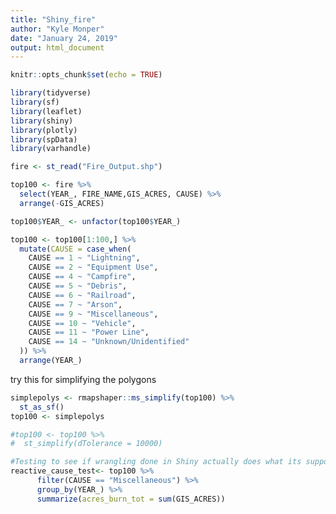---
title: "Shiny_fire"
author: "Kyle Monper"
date: "January 24, 2019"
output: html_document
---

```{r setup, include=FALSE}
knitr::opts_chunk$set(echo = TRUE)
```

```{r, message = F}
library(tidyverse)
library(sf)
library(leaflet)
library(shiny)
library(plotly)
library(spData)
library(varhandle)

fire <- st_read("Fire_Output.shp")


```


```{r}

top100 <- fire %>% 
  select(YEAR_, FIRE_NAME,GIS_ACRES, CAUSE) %>% 
  arrange(-GIS_ACRES)

top100$YEAR_ <- unfactor(top100$YEAR_)

top100 <- top100[1:100,] %>% 
  mutate(CAUSE = case_when(
    CAUSE == 1 ~ "Lightning",
    CAUSE == 2 ~ "Equipment Use",
    CAUSE == 4 ~ "Campfire",
    CAUSE == 5 ~ "Debris",
    CAUSE == 6 ~ "Railroad",
    CAUSE == 7 ~ "Arson",
    CAUSE == 9 ~ "Miscellaneous",
    CAUSE == 10 ~ "Vehicle",
    CAUSE == 11 ~ "Power Line",
    CAUSE == 14 ~ "Unknown/Unidentified"
  )) %>% 
  arrange(YEAR_)


```

try this for simplifying the polygons
```{r}
simplepolys <- rmapshaper::ms_simplify(top100) %>%
  st_as_sf()
top100 <- simplepolys

#top100 <- top100 %>% 
#  st_simplify(dTolerance = 10000)
```



```{r}
#Testing to see if wrangling done in Shiny actually does what its supposed to
reactive_cause_test<- top100 %>%
      filter(CAUSE == "Miscellaneous") %>% 
      group_by(YEAR_) %>% 
      summarize(acres_burn_tot = sum(GIS_ACRES))
```



















